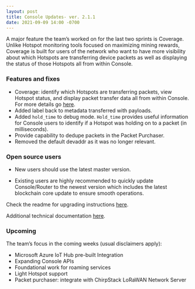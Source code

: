 ```yaml
---
layout: post
title: Console Updates- ver. 2.1.1
date: 2021-09-09 14:00 -0700
---
```


A major feature the team’s worked on for the last two sprints is Coverage. Unlike Hotspot monitoring
tools focused on maximizing mining rewards, Coverage is built for users of the network who want to
have more visibility about which Hotspots are transferring device packets as well as displaying the
status of those Hotspots all from within Console.

### Features and fixes

- Coverage: identify which Hotspots are transferring packets, view Hotspot status, and display
  packet transfer data all from within Console. For more details go
  [here](https://docs.helium.com/use-the-network/console/coverage/).
- Added label back to metadata transferred with payloads.
- Added `hold_time` to debug mode. `Hold_time` provides useful information for Console users to
  identify if a Hotspot was holding on to a packet (in milliseconds).
- Provide capability to dedupe packets in the Packet Purchaser.
- Removed the default devaddr as it was no longer relevant.

### Open source users

- New users should use the latest master version.

- Existing users are highly recommended to quickly update Console/Router to the newest version which
  includes the latest blockchain core update to ensure smooth operations.

Check the readme for upgrading instructions
[here](https://github.com/helium/console#upgrading-your-open-source-consolerouter).

Additional technical documentation
[here](https://docs.helium.com/use-the-network/run-console/#console-setup).

### Upcoming

The team’s focus in the coming weeks (usual disclaimers apply):

- Microsoft Azure IoT Hub pre-built Integration
- Expanding Console APIs
- Foundational work for roaming services
- Light Hotspot support
- Packet purchaser: integrate with ChirpStack LoRaWAN Network Server
